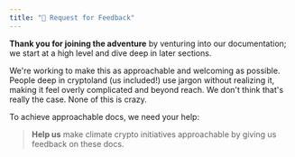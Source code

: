 ```yaml
---
title: "🤲 Request for Feedback"
---
```


**Thank you for joining the adventure** by venturing into our documentation; we
start at a high level and dive deep in later sections.

We're working to make this as approachable and welcoming as possible. People
deep in cryptoland (us included!) use jargon without realizing it, making it
feel overly complicated and beyond reach. We don't think that's really the case.
None of this is crazy.

To achieve approachable docs, we need your help:

> **Help us** make climate crypto initiatives approachable by giving us feedback
> on these docs.
